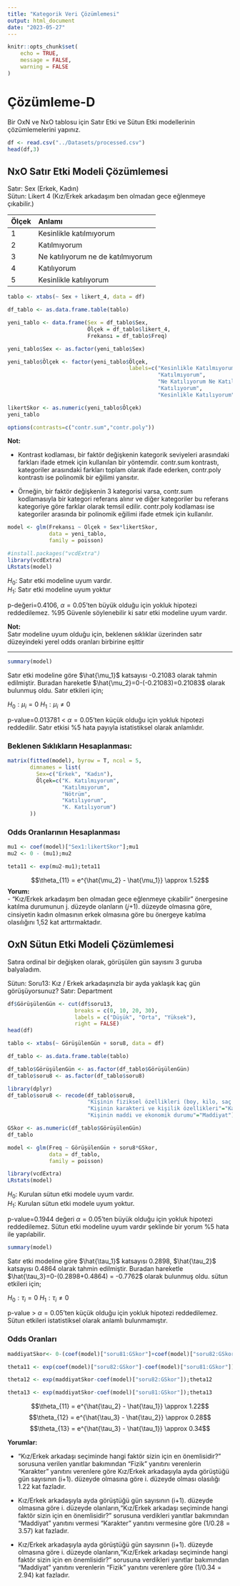 ```yaml
---
title: "Kategorik Veri Çözümlemesi"
output: html_document
date: "2023-05-27"
---
```


```r
knitr::opts_chunk$set(
	echo = TRUE,
	message = FALSE,
	warning = FALSE
)
```

# Çözümleme-D
Bir OxN ve NxO tablosu için Satır Etki ve Sütun Etki modellerinin çözümlemelerini yapınız.

```r
df <- read.csv("../Datasets/processed.csv")
head(df,3)
```

## NxO Satır Etki Modeli Çözümlemesi

Satır: Sex (Erkek, Kadın) \
Sütun: Likert 4 (Kız/Erkek arkadaşım ben olmadan gece eğlenmeye çıkabilir.) \

|Ölçek|Anlamı|
|:----|:-----|
|1|Kesinlikle katılmıyorum|
|2|Katılmıyorum|
|3|Ne katılıyorum ne de katılmıyorum|
|4|Katılıyorum|
|5|Kesinlikle katılıyorum|


```r
tablo <- xtabs(~ Sex + likert_4, data = df)

df_tablo <- as.data.frame.table(tablo)

yeni_tablo <- data.frame(Sex = df_tablo$Sex,
                         Ölçek = df_tablo$likert_4,
                         Frekansı = df_tablo$Freq)

yeni_tablo$Sex <- as.factor(yeni_tablo$Sex)

yeni_tablo$Ölçek <- factor(yeni_tablo$Ölçek,
                                      labels=c("Kesinlikle Katılmıyorum",
                                               "Katılmıyorum",
                                               "Ne Katılıyorum Ne Katılmıyorum",
                                               "Katılıyorum",
                                               "Kesinlikle Katılıyorum"))

likertSkor <- as.numeric(yeni_tablo$Ölçek)
yeni_tablo
```
```r
options(contrasts=c("contr.sum","contr.poly"))
```
**Not:** \

- Kontrast kodlaması, bir faktör değişkenin kategorik seviyeleri arasındaki farkları ifade etmek için kullanılan bir yöntemdir. contr.sum kontrastı, kategoriler arasındaki farkları toplam olarak ifade ederken, contr.poly kontrastı ise polinomik bir eğilimi yansıtır.

- Örneğin, bir faktör değişkenin 3 kategorisi varsa, contr.sum kodlamasıyla bir kategori referans alınır ve diğer kategoriler bu referans kategoriye göre farklar olarak temsil edilir. contr.poly kodlaması ise kategoriler arasında bir polinomik eğilimi ifade etmek için kullanılır.

```r
model <- glm(Frekansı ~ Ölçek + Sex*likertSkor,
             data = yeni_tablo, 
             family = poisson)

#install.packages("vcdExtra")
library(vcdExtra)
LRstats(model)
```

$H_0:$ Satır etki modeline uyum vardır.  
$H_1:$ Satır etki modeline uyum yoktur

p-değeri=0.4106, $\alpha=0.05$'ten büyük olduğu için yokluk hipotezi reddedilemez. %95 Güvenle söylenebilir ki satır etki modeline uyum vardır.

**Not:**\
Satır modeline uyum olduğu için, beklenen sıklıklar üzerinden satır düzeyindeki yerel odds oranları birbirine eşittir

---

```r
summary(model)
```

Satır etki modeline göre $\hat{\mu_1}$ katsayısı -0.21083 olarak tahmin edilmiştir. Buradan hareketle $\hat{\mu_2}=0-(-0.21083)=0.21083$ olarak bulunmuş oldu. Satır etkileri için;

$H_0: \mu_i = 0$
$H_1: \mu_i \neq 0$

p-value=0.013781 < $\alpha=0.05$'ten küçük olduğu için yokluk hipotezi reddedilir. Satır etkisi %5 hata payıyla istatistiksel olarak anlamlıdır.

### Beklenen Sıklıkların Hesaplanması:
```r
matrix(fitted(model), byrow = T, ncol = 5,
       dimnames = list(
         Sex=c("Erkek", "Kadın"),
         Ölçek=c("K. Katılmıyorum",
                 "Katılmıyorum",
                 "Nötrüm",
                 "Katılıyorum",
                 "K. Katılıyorum")
       ))
```

### Odds Oranlarının Hesaplanması
```r
mu1 <- coef(model)["Sex1:likertSkor"];mu1
mu2 <- 0 - (mu1);mu2

teta11 <- exp(mu2-mu1);teta11
```
$$\theta_{11} = e^{\hat{\mu_2} - \hat{\mu_1}} \approx 1.52$$
**Yorum:** \
- "Kız/Erkek arkadaşım ben olmadan gece eğlenmeye çıkabilir" önergesine katılma durumunun j. düzeyde olanların (𝑗+1). düzeyde olmasına göre, cinsiyetin kadın olmasının erkek olmasına göre bu önergeye katılma olasılığını 1,52 kat arttırmaktadır.


## OxN Sütun Etki Modeli Çözümlemesi
Satıra ordinal bir değişken olarak, görüşülen gün sayısını 3 guruba balyaladım.

Sütun: Soru13: Kız / Erkek arkadaşınızla bir ayda yaklaşık kaç gün görüşüyorsunuz?
Satır: Department

```r
df$GörüşülenGün <- cut(df$soru13,
                     breaks = c(0, 10, 20, 30),
                     labels = c("Düşük", "Orta", "Yüksek"),
                     right = FALSE)
head(df)
```

```r
tablo <- xtabs(~ GörüşülenGün + soru8, data = df)

df_tablo <- as.data.frame.table(tablo)

df_tablo$GörüşülenGün <- as.factor(df_tablo$GörüşülenGün)
df_tablo$soru8 <- as.factor(df_tablo$soru8)

library(dplyr)
df_tablo$soru8 <- recode(df_tablo$soru8,
                         "Kişinin fiziksel özellikleri (boy, kilo, saç rengi vb.)"="Fizik",
                         "Kişinin karakteri ve kişilik özellikleri"="Karakter",
                         "Kişinin maddi ve ekonomik durumu"="Maddiyat")

GSkor <- as.numeric(df_tablo$GörüşülenGün)
df_tablo
```
```r
model <- glm(Freq ~ GörüşülenGün + soru8*GSkor,
             data = df_tablo,
             family = poisson)

library(vcdExtra)
LRstats(model)
```

$H_0:$ Kurulan sütun etki modele uyum vardır.  
$H_1:$ Kurulan sütun etki modele uyum yoktur.  

p-value=0.1944 değeri $\alpha=0.05$'ten büyük olduğu için yokluk hipotezi reddedilemez. Sütun etki modeline uyum vardır şeklinde bir yorum %5 hata ile yapılabilir.

```r
summary(model)
```

Satır etki modeline göre $\hat{\tau_1}$ katsayısı 0.2898, $\hat{\tau_2}$ katsayısı 0.4864 olarak tahmin edilmiştir. Buradan hareketle $\hat{\tau_3}=0-(0.2898+0.4864) = -0.7762$ olarak bulunmuş oldu. sütun etkileri için;

$H_0: \tau_i = 0$
$H_1: \tau_i \neq 0$

p-value > $\alpha=0.05$'ten küçük olduğu için yokluk hipotezi reddedilemez. Sütun etkileri istatistiksel olarak anlamlı bulunmamıştır.

### Odds Oranları

```r
maddiyatSkor<- 0-(coef(model)["soru81:GSkor"]+coef(model)["soru82:GSkor"])

theta11 <- exp(coef(model)["soru82:GSkor"]-coef(model)["soru81:GSkor"]);theta11

theta12 <- exp(maddiyatSkor-coef(model)["soru82:GSkor"]);theta12

theta13 <- exp(maddiyatSkor-coef(model)["soru81:GSkor"]);theta13
```

$$\theta_{11} = e^{\hat{\tau_2} - \hat{\tau_1}} \approx 1.22$$
$$\theta_{12} = e^{\hat{\tau_3} - \hat{\tau_2}} \approx 0.28$$
$$\theta_{13} = e^{\hat{\tau_3} - \hat{\tau_1}} \approx 0.34$$

**Yorumlar:**  

- "Kız/Erkek arkadaşı seçiminde hangi faktör sizin için en önemlisidir?" sorusuna verilen yanıtlar bakımından "Fizik" yanıtını verenlerin "Karakter" yanıtını verenlere göre Kız/Erkek arkadaşıyla ayda görüştüğü gün sayısının (i+1). düzeyde olmasına göre i. düzeyde olması olasılığı 1.22 kat fazladır.

- Kız/Erkek arkadaşıyla ayda görüştüğü gün sayısının (i+1). düzeyde olmasına göre i. düzeyde olanların,"Kız/Erkek arkadaşı seçiminde hangi faktör sizin için en önemlisidir?" sorusuna verdikleri yanıtlar bakımından "Maddiyat" yanıtını vermesi "Karakter" yanıtını vermesine göre ($1/0.28=3.57$) kat fazladır.

- Kız/Erkek arkadaşıyla ayda görüştüğü gün sayısının (i+1). düzeyde olmasına göre i. düzeyde olanların,"Kız/Erkek arkadaşı seçiminde hangi faktör sizin için en önemlisidir?" sorusuna verdikleri yanıtlar bakımından "Maddiyat" yanıtını verenlerin "Fizik" yanıtını verenlere göre ($1/0.34=2.94$) kat fazladır.